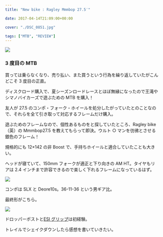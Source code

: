 ---
title: "New bike : Ragley Mmmbop 27.5′"

date: 2017-04-14T21:09:00+00:00

cover: "./DSC_0851.jpg"

tags: ["MTB", "REVIEW"]
---

![ ](./DSC_0851.jpg)

### 3 度目の MTB

買っては乗らなくなり、売り払い、また買うという行為を繰り返していたがこんどこそ 3 度目の正直。

ディスクロード購入で、夏シーズンロードレースとほぼ無縁になったので王滝やシマノバイカーズで遊ぶための MTB を購入！

友人が 27.5 のコンポ・フォーク・ホイールを処分したがっていたとのことなので、それらを全て引き取って対応するフレームだけ購入。

遊ぶためのフレームなので、個性あるものをと探していたところ、Ragley bike（英）の Mmmbop27.5 を教えてもらって即決。ウルト ○ マンを彷彿とさせる銀色のフレーム！

規格的にも 12&#215;142 の非 Boost で、手持ちホイールと適合していたことも大きい。

ヘッドが寝ていて、150mm フォークが適正と下り向きの AM HT。タイヤもリアは 2.4 インチまで許容できるので楽しく下れるフレームになっているはず。

![ ](./DSC_0871.jpg)

コンポは SLX と Deore10s。36-11-36 という男ギア比。

最終形がこちら。

![ ](./DSC_0879.jpg)

ドロッパーポストと[ESI グリップ][1]は初経験。

トレイルでシェイクダウンしたら感想を書いていきたい。

<LinkBox isAmazonLink url="https://www.amazon.co.jp/dp/B003RLLQUM/" />

[1]: http://amzn.to/2pCgmQH
